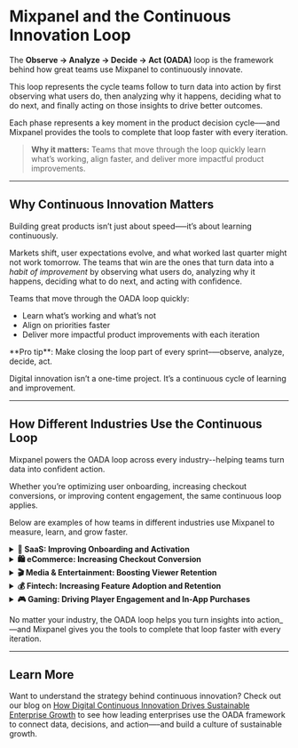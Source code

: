
# Mixpanel and the Continuous Innovation Loop
The **Observe → Analyze → Decide → Act (OADA)** loop is the framework behind how great teams use Mixpanel to continuously innovate.

This loop represents the cycle teams follow to turn data into action by first observing what users do, then analyzing why it happens, deciding what to do next, and finally acting on those insights to drive better outcomes.

Each phase represents a key moment in the product decision cycle–—and Mixpanel provides the tools to complete that loop faster with every iteration.

> **Why it matters:** Teams that move through the loop quickly learn what’s working, align faster, and deliver more impactful product improvements.

---

## Why Continuous Innovation Matters

Building great products isn’t just about speed—–it’s about learning continuously.

Markets shift, user expectations evolve, and what worked last quarter might not work tomorrow. The teams that win are the ones that turn data into a *habit of improvement* by observing what users do, analyzing why it happens, deciding what to do next, and acting with confidence.

Teams that move through the OADA loop quickly:
- Learn what’s working and what’s not
- Align on priorities faster
- Deliver more impactful product improvements with each iteration

<Callout type="info">
**Pro tip**: Make closing the loop part of every sprint–—observe, analyze, decide, act.
</Callout>

Digital innovation isn’t a one-time project. It’s a continuous cycle of learning and improvement.

---

## How Different Industries Use the Continuous Loop

Mixpanel powers the OADA loop across every industry--helping teams turn data into confident action. 

Whether you’re optimizing user onboarding, increasing checkout conversions, or improving content engagement, the same continuous loop applies. 

Below are examples of how teams in different industries use Mixpanel to measure, learn, and grow faster.

<details>
<summary style={{ fontSize: '1.15rem', fontWeight: 600 }}><strong>💼 SaaS: Improving Onboarding and Activation</strong></summary>

<br></br>A SaaS team observes where new users drop off during onboarding, analyzes key behaviors to uncover friction points, decides which improvements will reduce time-to-value, and acts by testing guided experiences that drive activation and retention.

---

**Observe** <br></br>
The team monitors early-user activity using **Session Replay**, **Heatmaps**, and **Autocapture** to see how new users interact with the onboarding flow: *Account Created → Tutorial Completed → Key Action Taken*.  
They set up **Alerts** to track sudden drops in completion.

---

**Analyze** <br></br>
Using **Funnels**, **Flows**, and **Cohorts**, the team identifies where users are stalling and compares completion across personas.  
Behavioral trends show that users who skip the advanced configuration step activate faster.

| Tool | Observation | Insight |
|------|--------------|----------|
| **Funnels & Flows** | 45% drop-off between “Account Created” and “Tutorial Completed” | Users struggle with early onboarding complexity. |
| **Cohorts** | Different activation rates by persona | Simpler onboarding correlates with higher early success. |
| **Session Replay** | Confusion at advanced setup screens | Users hesitate when asked to complete optional steps too soon. |

---

**Decide** <br></br>
The team uses **Metric Trees** and **Goals** to understand which metrics—like “First Value Reached”—drive long-term retention.  
They decide to move optional setup later in the journey and emphasize the first “aha” moment sooner.

---

**Act** <br></br>
They test this change through **Feature Flags**, rolling out a new guided flow to a subset of users and using **Experiment Results Analysis** to measure impact.  
When the experiment shows faster activation and higher retention, they launch it to all users.

---

**✨ Result:** Activation improves 15%, and new users reach value faster with fewer drop-offs.
<br></br>
</details>



<details>
<summary style={{ fontSize: '1.15rem', fontWeight: 600 }}><strong>🛍️ eCommerce: Increasing Checkout Conversion</strong></summary>

<br></br>An eCommerce team observes shopper behavior throughout checkout, analyzes patterns to uncover mobile friction, decides which optimizations will improve conversion, and acts by testing streamlined checkout designs.

---

**Observe** <br></br>
Using **Session Replay**, **Heatmaps**, and **Autocapture**, the team tracks the path from *Product Viewed → Added to Cart → Checkout Started → Purchase Completed* to see where users abandon the flow.  
They also use **Surveys** to gather context on friction points.

---

**Analyze** <br></br>
Through **Funnels**, **Cohorts**, and **Retention Reports**, the team identifies a 40% drop-off at payment on mobile devices.  
They also use **Text Analysis** on open-ended survey feedback to understand why.

| Tool | Observation | Insight |
|------|--------------|----------|
| **Funnels** | 40% mobile drop-off at payment | Checkout fields are too dense for mobile screens. |
| **Session Replay & Heatmaps** | Users zoom and misclick on payment fields | UI not optimized for mobile input. |
| **Text Analysis (Survey)** | Repeated mentions of “confusing checkout” | Poor field labeling and validation cause frustration. |

---

**Decide** <br></br>
The team leverages **Metric Trees** and **Goals** to link checkout completion to revenue impact.  
They decide to simplify payment forms and surface the most-used payment options first.

---

**Act** <br></br>
They deploy a **Feature Flag** to release the redesigned checkout to 50% of traffic and use **Experiment Diagnosis** to confirm conversion improvements before rolling it out universally.

---

**✨ Result:** Checkout completion rises 20%, and mobile shoppers complete purchases faster with fewer errors.
<br></br>
</details>



<details>
<summary style={{ fontSize: '1.15rem', fontWeight: 600 }}><strong>🎬 Media & Entertainment: Boosting Viewer Retention</strong></summary>

<br></br>A streaming platform observes viewer engagement across content, analyzes which experiences retain audiences, decides how to personalize recommendations, and acts by iterating on what drives continued watching.

---

**Observe** <br></br>
The team uses **Session Replay**, **Autocapture**, and **Alerts** to track *Episode Started → Episode Completed → Next Episode Started* events, identifying drop-offs by series and genre.

---

**Analyze** <br></br>
They turn to **Retention**, **Cohorts**, and **Text Analysis** on user feedback to learn why viewers disengage.  
**Funnels & Flows** show most users stop after Episode 2, and qualitative data confirms weak recommendations at that point.

| Tool | Observation | Insight |
|------|--------------|----------|
| **Retention & Cohorts** | Only 30% return for Episode 3 | Low content continuity beyond early episodes. |
| **Funnels & Flows** | Drop-off after Episode 2 | Weak recommendations between episodes. |
| **Text Analysis (Feedback)** | “Didn’t know what to watch next” | Recommendation engine not surfacing relevant follow-ups. |

---

**Decide** <br></br>
Using **Metric Trees** and **Impact Modeling**, the team connects “Episode Completion Rate” to “Viewer Retention.”  
They decide to insert a personalized “Up Next” prompt and ratings flow to strengthen recommendations.

---

**Act** <br></br>
They roll out the update to 25% of users via **Feature Flags** and analyze engagement using **Experiment Results Analysis**.  
Viewers who see the new recommendations have longer sessions and higher continuation rates.

---

**✨ Result:** Viewer retention improves 25%, with stronger engagement across new series launches.
<br></br>
</details>



<details>
<summary style={{ fontSize: '1.15rem', fontWeight: 600 }}><strong>💰 Fintech: Increasing Feature Adoption and Retention</strong></summary>

<br></br>A fintech product team observes user engagement with budgeting tools, analyzes setup friction, decides how to improve adoption, and acts by optimizing flows that drive retention.

---

**Observe** <br></br>
They track customer actions with **Session Replay**, **Surveys**, and **Autocapture**, focusing on *Account Linked → Budget Created → Spending Reviewed → Budget Adjusted*.  
**Alerts** notify them of sudden drops in budget creation.

---

**Analyze** <br></br>
Using **Funnels**, **Cohorts**, and **Retention Reports**, they find that users linking smaller financial institutions often fail to complete setup.  
**Text Analysis** on feedback reveals recurring issues with bank connection errors.

| Tool | Observation | Insight |
|------|--------------|----------|
| **Funnels & Cohorts** | Users stop after linking a bank account | Authentication errors block progress. |
| **Retention Reports** | Users who finish setup return 2× more often | Early success predicts long-term retention. |
| **Text Analysis (Support Logs)** | Mentions of “connection timeout” | Technical integration issues drive churn. |

---

**Decide** <br></br>
The team uses **Goals** and **Metric Trees** to link budgeting feature adoption to retention KPIs.  
They decide to improve error handling and prompt users to set alerts immediately after creating a budget.

---

**Act** <br></br>
They deploy **Feature Flags** to release a new “Set Alert” flow and use **Experiment Results Analysis** to confirm uplift.  
After positive results, they expand rollout to all customers.

---

**✨ Result:** Budget feature adoption increases 30%, and retention rises 15% as users set up alerts sooner.
<br></br>
</details>



<details>
<summary style={{ fontSize: '1.15rem', fontWeight: 600 }}><strong>🎮 Gaming: Driving Player Engagement and In-App Purchases</strong></summary>

<br></br>A gaming studio observes player behavior across levels, analyzes progression data to uncover friction, decides what changes will improve engagement, and acts by launching prompts that drive completion and purchases.

---

**Observe** <br></br>
The team uses **Session Replay**, **Heatmaps**, and **Autocapture** to track *Level Started → Level Completed → In-App Purchase Made*, identifying the points where players churn.

---

**Analyze** <br></br>
They turn to **Funnels**, **Cohorts**, and **Text Analysis** on player feedback to understand why drop-offs occur.  
Players who use “Power-Ups” progress faster, and replays show many ignore in-game hint icons.

| Tool | Observation | Insight |
|------|--------------|----------|
| **Funnels & Cohorts** | High player drop-off after Level 3 | Repeated failures at one level lead to early churn. |
| **Session Replay & Heatmaps** | Players miss hint icons | Poor visual placement of key gameplay aids. |
| **Text Analysis (Feedback)** | “Game too hard too soon” | Early difficulty curve frustrates new players. |

---

**Decide** <br></br>
Using **Goals** and **Impact Modeling**, the team links early-level completions to retention and in-app purchases.  
They decide to introduce Power-Up tutorials earlier to help players progress.

---

**Act** <br></br>
Through **Feature Flags**, they roll out a new “Use Power-Up” tutorial and measure results with **Experiment Diagnosis**.  
When they see improved completion and monetization metrics, they expand it to all players.

---

**✨ Result:** Level completion improves 35%, and in-app purchases increase 20%, driving sustained engagement.
<br></br>
</details>

No matter your industry, the OADA loop helps you turn insights into action_—and Mixpanel gives you the tools to complete that loop faster with every iteration.

---

## Learn More

Want to understand the strategy behind continuous innovation? Check out our blog on [How Digital Continuous Innovation Drives Sustainable Enterprise Growth](https://mixpanel.com/blog/digital-continuous-innovation/) to see how leading enterprises use the OADA framework to connect data, decisions, and action—–and build a culture of sustainable growth.
